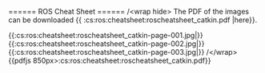 ====== ROS Cheat Sheet ======
/\<wrap hide\>
The PDF of the images can be downloaded \{\{ :cs:ros:cheatsheet:roscheatsheet_catkin.pdf |here\}\}.

\{\{:cs:ros:cheatsheet:roscheatsheet_catkin-page-001.jpg|\}\}
\{\{:cs:ros:cheatsheet:roscheatsheet_catkin-page-002.jpg|\}\}
\{\{:cs:ros:cheatsheet:roscheatsheet_catkin-page-003.jpg|\}\}
/\</wrap\>
\{\{pdfjs 850px\>:cs:ros:cheatsheet:roscheatsheet_catkin.pdf\}\}